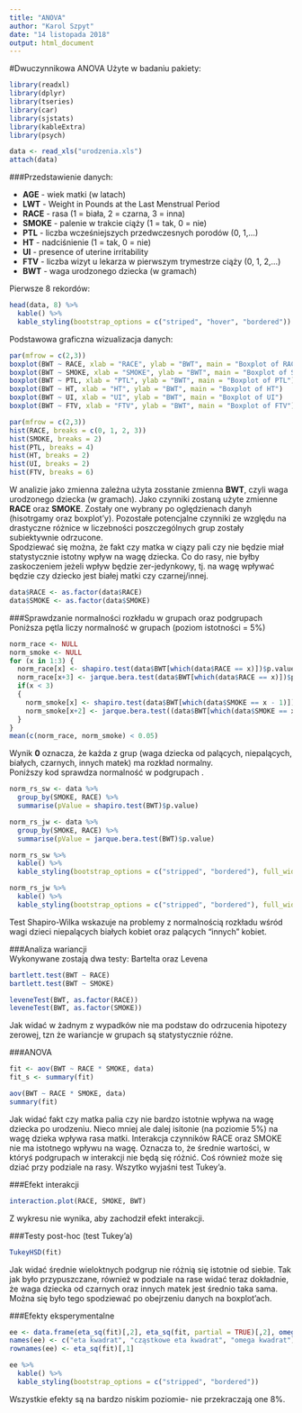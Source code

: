 ```yaml
---
title: "ANOVA"
author: "Karol Szpyt"
date: "14 listopada 2018"
output: html_document
---
```

#Dwuczynnikowa ANOVA
Użyte w badaniu pakiety:
```r
library(readxl)
library(dplyr)
library(tseries)
library(car)
library(sjstats)
library(kableExtra)
library(psych)
```
```r
data <- read_xls("urodzenia.xls")
attach(data)
```

###Przedstawienie danych:  

 * **AGE**   - wiek matki (w latach)
 * **LWT**   - Weight in Pounds at the Last Menstrual Period
 * **RACE**  - rasa (1 = biała, 2 = czarna, 3 = inna)
 * **SMOKE** - palenie w trakcie ciąży (1 = tak, 0 = nie)
 * **PTL**   - liczba wcześniejszych przedwczesnych porodów (0, 1,...)
 * **HT**    - nadciśnienie (1 = tak, 0 = nie)
 * **UI**    - presence of uterine irritability
 * **FTV**   - liczba wizyt u lekarza w pierwszym trymestrze ciąży (0, 1, 2,...)
 * **BWT**   - waga urodzonego dziecka (w gramach)
  
Pierwsze 8 rekordów:
```r
head(data, 8) %>%
  kable() %>%
  kable_styling(bootstrap_options = c("striped", "hover", "bordered"))
```
Podstawowa graficzna wizualizacja danych:
```r
par(mfrow = c(2,3))
boxplot(BWT ~ RACE, xlab = "RACE", ylab = "BWT", main = "Boxplot of RACE")
boxplot(BWT ~ SMOKE, xlab = "SMOKE", ylab = "BWT", main = "Boxplot of SMOKE")
boxplot(BWT ~ PTL, xlab = "PTL", ylab = "BWT", main = "Boxplot of PTL")  
boxplot(BWT ~ HT, xlab = "HT", ylab = "BWT", main = "Boxplot of HT")
boxplot(BWT ~ UI, xlab = "UI", ylab = "BWT", main = "Boxplot of UI")
boxplot(BWT ~ FTV, xlab = "FTV", ylab = "BWT", main = "Boxplot of FTV")
```

```r
par(mfrow = c(2,3))
hist(RACE, breaks = c(0, 1, 2, 3))
hist(SMOKE, breaks = 2)
hist(PTL, breaks = 4)
hist(HT, breaks = 2)
hist(UI, breaks = 2)
hist(FTV, breaks = 6)
```

W analizie jako zmienna zależna użyta zosstanie zmienna **BWT**, czyli waga urodzonego dziecka (w gramach). Jako czynniki zostaną użyte zmienne **RACE** oraz **SMOKE**. Zostały one wybrany po oględzienach danyh (hisotrgamy oraz boxplot'y). Pozostałe potencjalne czynniki ze względu na drastyczne różnice w liczebności poszczególnych grup zostały subiektywnie odrzucone.  
Spodziewać się można, że fakt czy matka w ciązy pali czy nie będzie miał statystycznie istotny wpływ na wagę dziecka. Co do rasy, nie byłby zaskoczeniem jeżeli wpływ będzie zer-jedynkowy, tj. na wagę wpływać będzie czy dziecko jest białej matki czy czarnej/innej.
```r
data$RACE <- as.factor(data$RACE)
data$SMOKE <- as.factor(data$SMOKE)
```

###Sprawdzanie normalności rozkładu w grupach oraz podgrupach  
Poniższa pętla liczy normalność w grupach (poziom istotności = 5%)
```r
norm_race <- NULL
norm_smoke <- NULL
for (x in 1:3) {
  norm_race[x] <- shapiro.test(data$BWT[which(data$RACE == x)])$p.value
  norm_race[x+3] <- jarque.bera.test(data$BWT[which(data$RACE == x)])$p.value
  if(x < 3)
  {
    norm_smoke[x] <- shapiro.test(data$BWT[which(data$SMOKE == x - 1)])$p.value
    norm_smoke[x+2] <- jarque.bera.test((data$BWT[which(data$SMOKE == x - 1)]))$p.value
  }
}
mean(c(norm_race, norm_smoke) < 0.05)
```
Wynik **0** oznacza, że każda z grup (waga dziecka od palących, niepalących, białych, czarnych, innych matek) ma rozkład normalny.  
Poniższy kod sprawdza normalność w podgrupach .
```r
norm_rs_sw <- data %>%
  group_by(SMOKE, RACE) %>%
  summarise(pValue = shapiro.test(BWT)$p.value)

norm_rs_jw <- data %>%
  group_by(SMOKE, RACE) %>%
  summarise(pValue = jarque.bera.test(BWT)$p.value)
```

```r
norm_rs_sw %>%
  kable() %>%
  kable_styling(bootstrap_options = c("stripped", "bordered"), full_width = FALSE, position = "float_left")

norm_rs_jw %>%
  kable() %>%
  kable_styling(bootstrap_options = c("stripped", "bordered"), full_width = FALSE)
```
Test Shapiro-Wilka wskazuje na problemy z normalnością rozkładu wśród wagi dzieci niepalących białych kobiet oraz palących "innych" kobiet.

###Analiza wariancji  
Wykonywane zostają dwa testy: Bartelta oraz Levena
```r
bartlett.test(BWT ~ RACE)
bartlett.test(BWT ~ SMOKE)

leveneTest(BWT, as.factor(RACE))
leveneTest(BWT, as.factor(SMOKE))
``` 
Jak widać w żadnym z wypadków nie ma podstaw do odrzucenia hipotezy zerowej, tzn że wariancje w grupach są statystycznie różne.  

###ANOVA
```r
fit <- aov(BWT ~ RACE * SMOKE, data)
fit_s <- summary(fit)
```
```r
aov(BWT ~ RACE * SMOKE, data)
summary(fit)
```
Jak widać fakt czy matka palia czy nie bardzo istotnie wpływa na wagę dziecka po urodzeniu. Nieco mniej ale dalej isitonie (na poziomie 5%) na wagę dzieka wpływa rasa matki. Interakcja czynników RACE oraz SMOKE nie ma istotnego wpływu na wagę. Oznacza to, że średnie wartości, w któryś podgrupach w interakcji nie będą się różnić. Coś również może się dziać przy podziale na rasy. Wszytko wyjaśni test Tukey'a.

###Efekt interakcji
```r
interaction.plot(RACE, SMOKE, BWT)
```
Z wykresu nie wynika, aby zachodził efekt interakcji. 
  
###Testy post-hoc (test Tukey'a)
```r
TukeyHSD(fit)
``` 
Jak widać średnie wieloktnych podgrup nie różnią się istotnie od siebie.
Tak jak było przypuszczane, również w podziale na rase widać teraz dokładnie, że waga dziecka od czarnych oraz innych matek jest średnio taka sama. Można się było tego spodziewać po obejrzeniu danych na boxplot'ach.  

###Efekty eksperymentalne
```r
ee <- data.frame(eta_sq(fit)[,2], eta_sq(fit, partial = TRUE)[,2], omega_sq(fit)[,2])
names(ee) <- c("eta kwadrat", "cząstkowe eta kwadrat", "omega kwadrat")
rownames(ee) <- eta_sq(fit)[,1]

ee %>%
  kable() %>%
  kable_styling(bootstrap_options = c("stripped", "bordered"))
```
Wszystkie efekty są na bardzo niskim poziomie- nie przekraczają one 8%.

